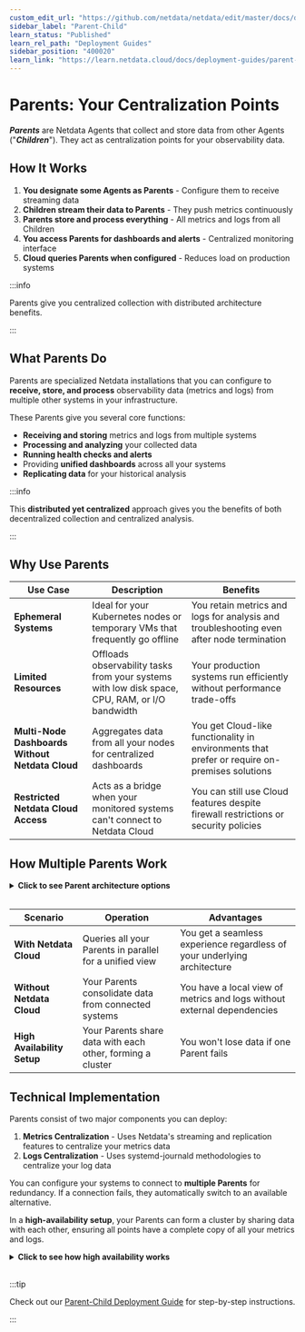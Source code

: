 ```yaml
---
custom_edit_url: "https://github.com/netdata/netdata/edit/master/docs/deployment-guides/deployment-with-centralization-points.md"
sidebar_label: "Parent-Child"
learn_status: "Published"
learn_rel_path: "Deployment Guides"
sidebar_position: "400020"
learn_link: "https://learn.netdata.cloud/docs/deployment-guides/parent-child"
---
```


# Parents: Your Centralization Points

***Parents*** are Netdata Agents that collect and store data from other Agents ("***Children***"). They act as centralization points for your observability data.

## How It Works

1. **You designate some Agents as Parents** - Configure them to receive streaming data
2. **Children stream their data to Parents** - They push metrics continuously
3. **Parents store and process everything** - All metrics and logs from all Children
4. **You access Parents for dashboards and alerts** - Centralized monitoring interface
5. **Cloud queries Parents when configured** - Reduces load on production systems

:::info

Parents give you centralized collection with distributed architecture benefits.

:::

## What Parents Do

Parents are specialized Netdata installations that you can configure to **receive, store, and process** observability data (metrics and logs) from multiple other systems in your infrastructure.

These Parents give you several core functions:

* **Receiving and storing** metrics and logs from multiple systems
* **Processing and analyzing** your collected data
* **Running health checks and alerts**
* Providing **unified dashboards** across all your systems
* **Replicating data** for your historical analysis

:::info

This **distributed yet centralized** approach gives you the benefits of both decentralized collection and centralized analysis.

:::

## Why Use Parents

| Use Case                                        | Description                                                                                    | Benefits                                                                                      |
|-------------------------------------------------|------------------------------------------------------------------------------------------------|-----------------------------------------------------------------------------------------------|
| **Ephemeral Systems**                           | Ideal for your Kubernetes nodes or temporary VMs that frequently go offline                    | You retain metrics and logs for analysis and troubleshooting even after node termination      |
| **Limited Resources**                           | Offloads observability tasks from your systems with low disk space, CPU, RAM, or I/O bandwidth | Your production systems run efficiently without performance trade-offs                        |
| **Multi-Node Dashboards Without Netdata Cloud** | Aggregates data from all your nodes for centralized dashboards                                 | You get Cloud-like functionality in environments that prefer or require on-premises solutions |
| **Restricted Netdata Cloud Access**             | Acts as a bridge when your monitored systems can't connect to Netdata Cloud                    | You can still use Cloud features despite firewall restrictions or security policies           |

## How Multiple Parents Work

<details>
<summary><strong>Click to see Parent architecture options</strong></summary><br/>

```mermaid
flowchart TB
    subgraph architectures["Parent Architecture Options"]
        direction TB

        subgraph single["Single Parent"]
            SP[SP]
            SC1[SC1]
            SC2[SC2]
            SC3[SC3]
            SP("**Parent**<br/>All data in one place")
            SC1("Child 1")
            SC2("Child 2")
            SC3("Child 3")
            SC1 --> SP
            SC2 --> SP
            SC3 --> SP
        end

        subgraph multiple["Multiple Parents"]
            MP1[MP1]
            MP2[MP2]
            MC1[MC1]
            MC2[MC2]
            MC3[MC3]
            MC4[MC4]
            MP1("**Parent 1**<br/>Region/Team A")
            MP2("**Parent 2**<br/>Region/Team B")
            MC1("Child 1")
            MC2("Child 2")
            MC3("Child 3")
            MC4("Child 4")
            MC1 --> MP1
            MC2 --> MP1
            MC3 --> MP2
            MC4 --> MP2
        end

        subgraph ha["High Availability"]
            HP1[HP1]
            HP2[HP2]
            HC1[HC1]
            HC2[HC2]
            HP1("**Parent 1**<br/>Active")
            HP2("**Parent 2**<br/>Active")
            HC1("Child 1")
            HC2("Child 2")
            HC1 --> HP1
            HC2 --> HP1
            HC1 -.-> HP2
            HC2 -.-> HP2
            HP1 <--> HP2
        end
    end

    classDef parent fill: #f3e8ff, stroke: #9b59b6, stroke-width: 2px, color: #2c3e50, rx: 10, ry: 10
    classDef child fill: #e8f5e8, stroke: #27ae60, stroke-width: 2px, color: #2c3e50, rx: 10, ry: 10
    classDef subgraphStyle fill: #f8f9fa, stroke: #6c757d, stroke-width: 2px, color: #2c3e50, rx: 15, ry: 15
    classDef innerStyle fill: #f0f8ff, stroke: #87ceeb, stroke-width: 2px, color: #2c3e50, rx: 12, ry: 12
    class SP parent
    class MP1 parent
    class MP2 parent
    class HP1 parent
    class HP2 parent
    class SC1 child
    class SC2 child
    class SC3 child
    class MC1 child
    class MC2 child
    class MC3 child
    class MC4 child
    class HC1 child
    class HC2 child
    class architectures subgraphStyle
    class single innerStyle
    class multiple innerStyle
    class ha innerStyle
```

</details><br/>

| Scenario                    | Operation                                                  | Advantages                                                               |
|-----------------------------|------------------------------------------------------------|--------------------------------------------------------------------------|
| **With Netdata Cloud**      | Queries all your Parents in parallel for a unified view    | You get a seamless experience regardless of your underlying architecture |
| **Without Netdata Cloud**   | Your Parents consolidate data from connected systems       | You have a local view of metrics and logs without external dependencies  |
| **High Availability Setup** | Your Parents share data with each other, forming a cluster | You won't lose data if one Parent fails                                  |

## Technical Implementation

Parents consist of two major components you can deploy:

1. **Metrics Centralization** - Uses Netdata's streaming and replication features to centralize your metrics data
2. **Logs Centralization** - Uses systemd-journald methodologies to centralize your log data

You can configure your systems to connect to **multiple Parents** for redundancy. If a connection fails, they automatically switch to an available alternative.

In a **high-availability setup**, your Parents can form a cluster by sharing data with each other, ensuring all points have a complete copy of all your metrics and logs.

<details>
<summary><strong>Click to see how high availability works</strong></summary><br/>

```mermaid
flowchart TB
    NC[NC]
    NC("**Netdata Cloud**<br/>Queries available Parents")

    subgraph infrastructure["Your Infrastructure"]
        direction TB
        P1[P1]
        P2[P2]
        C1[C1]
        C2[C2]
        C3[C3]
        C4[C4]
        P1("**Parent 1**<br/>Active")
        P2("**Parent 2**<br/>Active")
        C1("Child 1")
        C2("Child 2")
        C3("Child 3")
        C4("Child 4")
        C1 -->|primary| P1
        C2 -->|primary| P1
        C3 -->|primary| P2
        C4 -->|primary| P2
        C1 -.->|failover| P2
        C2 -.->|failover| P2
        C3 -.->|failover| P1
        C4 -.->|failover| P1
        P1 <-->|sync| P2
    end

    NC <--> P1
    NC <--> P2
    classDef cloud fill: #e8f4fd, stroke: #4a90e2, stroke-width: 2px, color: #2c3e50, rx: 10, ry: 10
    classDef parent fill: #f3e8ff, stroke: #9b59b6, stroke-width: 2px, color: #2c3e50, rx: 10, ry: 10
    classDef child fill: #e8f5e8, stroke: #27ae60, stroke-width: 2px, color: #2c3e50, rx: 10, ry: 10
    classDef subgraphStyle fill: #f8f9fa, stroke: #6c757d, stroke-width: 2px, color: #2c3e50, rx: 15, ry: 15
    class NC cloud
    class P1 parent
    class P2 parent
    class C1 child
    class C2 child
    class C3 child
    class C4 child
    class infrastructure subgraphStyle
```

</details><br/>

:::tip

Check out our [Parent-Child Deployment Guide](/docs/deployment-guides/parent-child) for step-by-step instructions.

:::
